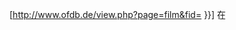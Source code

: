 <includeonly>[http://www.ofdb.de/view.php?page=film&fid={{{1}}} {{{2|{{#invoke:WLink|getArticleBase}}}}}] 在{{link-de|Online-Filmdatenbank|Online-Filmdatenbank}}</includeonly><noinclude>
{{Documentation}}
</noinclude>